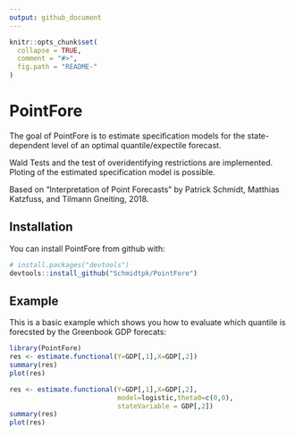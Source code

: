 ```yaml
---
output: github_document
---
```


<!-- README.md is generated from README.Rmd. Please edit that file -->

```r
knitr::opts_chunk$set(
  collapse = TRUE,
  comment = "#>",
  fig.path = "README-"
)
```

# PointFore

The goal of PointFore is to estimate specification models for the state-dependent level of an optimal quantile/expectile forecast.

Wald Tests and the test of overidentifying restrictions are implemented. Ploting of the estimated specification model is possible.

Based on "Interpretation of Point Forecasts" by Patrick Schmidt, Matthias Katzfuss, and Tilmann Gneiting, 2018.

## Installation

You can install PointFore from github with:

```r
# install.packages("devtools")
devtools::install_github("Schmidtpk/PointFore")
```

## Example

This is a basic example which shows you how to evaluate which quantile is forecsted by the Greenbook GDP forecats:

```r
library(PointFore)
res <- estimate.functional(Y=GDP[,1],X=GDP[,2])
summary(res)
plot(res)
```


```r
res <- estimate.functional(Y=GDP[,1],X=GDP[,2],
                           model=logistic,theta0=c(0,0),
                           stateVariable = GDP[,2])
summary(res)
plot(res)
```
